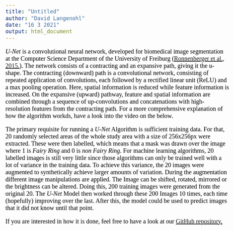 ```yaml
---
title: "Untitled"
author: "David Langenohl"
date: "16 3 2021"
output: html_document
---
```


<style type="text/css">

body{ /* Normal  */
      font-size: 20px;
      font-family: "Times New Roman", Times, serif;
      color: Black;
  }
  
</style>


*U-Net* is a convolutional neural network, developed for biomedical image segmentation at the Computer Science Department of the University of Freiburg (<a href="https://link.springer.com/content/pdf/10.1007%2F978-3-319-24574-4_28.pdf" target="_blank">Ronnenberger et al., 2015.</a>). The network consists of a contracting and an expansive path, giving it the u-shape. The contracting (downward) path is a convolutional network, consisting of repeated application of convolutions, each followed by a rectified linear unit (ReLU) and a max pooling operation. Here, spatial information is reduced while feature information is increased. On the expansive (upward) pathway, feature and spatial information are combined through a sequence of up-convolutions and concatenations with high-resolution features from the contracting path. For a more comprehensive explanation of how the algorithm workds, have a look into the video on the below.

The primary requisite for running a *U-Net* Algorithm is sufficient training data. For that, 20 randomly selected areas of the whole study area with a size of 256x256px were extracted. These were then labelled, which means that a mask was drawn over the image where 1 is *Fairy Ring* and 0 is *non Fairy Ring*. For machine learning algorithms, 20 labelled images is still very little since those algorithms can only be trained well with a lot of variance in the training data. To achieve this variance, the 20 images were augmented to synthetically achieve larger amounts of variation. During the augmentation different image manipulations are applied. The Image can be shifted, rotated, mirrored or the brightness can be altered. Doing this, 200 training images were generated from the original 20. 
The *U-Net* Model then worked through these 200 Images 10 times, each time (hopefully) improving over the last. After this, the model could be used to predict images that it did not know until that point.

If you are interested in how it is done, feel free to have a look at our <a href="https://github.com/langdav/EnvySys_FairyRings" target="_blank">GitHub repository.</a>



